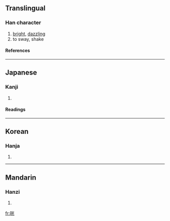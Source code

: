 {{see|晃}}

==Translingual==
===Han character===
{{Han char|rn=72|rad=日|as=06|sn=10|four=|canj=日火一山 (AFMU), X日火一山 (XAFMU)}}
# [[bright]], [[dazzling]]
# to sway, shake
====References====
{{Han ref|kx=0494.250|dkj=13892|dj=0860.020|hdz=21507.050|uh=6644|ud=26180}}
----
==Japanese==
===Kanji===
{{ja-kanji|grade=|rs=日06}}
# {{defn|Japanese}} 
====Readings====
{{ja-readings|on=[[こう]] (kō), [[おう]] (ō)|kun=[[あきらか]] (akiraka)}}
----
==Korean==
===Hanja===
{{ko-hanja|hangeul=황|eumhun=|rv=hwang|mr=hwang|y=hwang}}
# {{defn|Korean}}
----
==Mandarin==
===Hanzi===
{{cmn-hanzi|pin=[[huǎng]] (huang3), [[xiǎn]] (xian3)|wg=huang<sup>3</sup>, hsien<sup>3</sup>}}
# {{defn|Mandarin}}

[[fr:晄]]